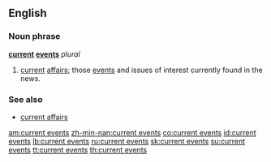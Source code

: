 ==English==

===Noun phrase===
'''[[current]] [[events]]''' ''plural''

# [[current]] [[affairs]]; those [[event]]s and issues of interest currently found in the news.

===See also===
*[[current affairs]]

[[am:current events]]
[[zh-min-nan:current events]]
[[co:current events]]
[[id:current events]]
[[lb:current events]]
[[ru:current events]]
[[sk:current events]]
[[su:current events]]
[[tt:current events]]
[[th:current events]]